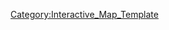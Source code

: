 {{overlay
|image = 3-1_Map.jpg
|width        = {{MapRatio|375|{{{ratio|1|mapwidth=1}}}}}
|height       = {{MapRatio|186|{{{ratio|1|mapheight=1}}}}}
|AjaxXMLRequest = {{{AjaxXMLRequest|0}}}

|columns      = 0
|grid         = 0

|highlight    = 0
|collapsible  = 0

|popupPrefix = World_3_1_

|overlayNoHeader = 0

|overlayHeaderText = World 3-1
|overlayHeaderTextLink = World 3
|overlayNoHeader = 
|overlayTemplateName = Template:World3-1
|categoryName  = World3-1
}}
<noinclude>
[[Category:Interactive_Map_Template]]
</noinclude>